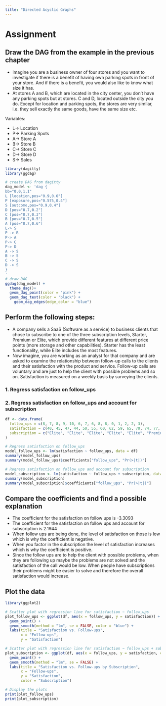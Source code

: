 ```yaml
---
title: "Directed Acyclic Graphs"
---
```


# Assignment  
## Draw the DAG from the example in the previous chapter 
*  Imagine you are a business owner of four stores and you want to investigate if there is a benefit of having own parking spots in front of your store. And if there is a benefit, you would also like to know what size it has.
*  At stores A and B, which are located in the city center, you don’t have any parking spots but at stores. C and D, located outside the city you do. Except for location and parking spots, the stores are very similar, i.e. they sell exactly the same goods, have the same size etc. 

Variables: 

*  L-> Location  
*  P-> Parking Spots  
*  A-> Store A
*  B-> Store B
*  C-> Store C
*  D-> Store D
*  S-> Sales

```r

library(dagitty)
library(ggdag)

# create DAG from dagitty
dag_model <- 'dag {
bb="0,0,1,1"
L [location,pos="0.9,0.6"]
P [exposure,pos="0.575,0.4"]
S [outcome,pos="0.9,0.4"]
D [pos="0.7,0.2"]
C [pos="0.7,0.3"]
B [pos="0.7,0.5"]
A [pos="0.7,0.6"]
L-> S
P -> B
P-> A
P-> C
P-> D
A -> S
B -> S
C -> S
D -> S
}
'
# draw DAG
ggdag(dag_model) +
  theme_dag()+
  geom_dag_point(color = "pink") +
  geom_dag_text(color = "black") +
    geom_dag_edges(edge_color = "blue")
```

## Perform the following steps:  
*  A company sells a SaaS (Software as a service) to business clients that chose to subscribe to one of the three subscription levels, Starter, Premium or Elite, which provide different features at different price points (more storage and other capabilities). Starter has the least functionality, while Elite includes the most features.  
*  Now imagine, you are working as an analyst for that company and are asked to examine the relationship between follow-up calls to the clients and their satisfaction with the product and service. Follow-up calls are voluntary and are just to help the client with possible problems and so on. Satisfaction is measured on a weekly basis by surveying the clients.

### 1. Regress satisfaction on follow_ups  
### 2. Regress satisfaction on follow_ups and account for subscription  

```r
df <- data.frame(
  follow_ups = c(8, 7, 8, 9, 10, 6, 7, 6, 8, 8, 0, 1, 2, 2, 3),
  satisfaction = c(40, 45, 47, 44, 50, 55, 60, 62, 59, 65, 70, 74, 77, 74, 80),
  subscription = c("Elite", "Elite", "Elite", "Elite", "Elite", "Premium+", "Premium+", "Premium+", "Premium+", "Premium+", "Premium", "Premium", "Premium", "Premium", "Premium")
)

# Regress satisfaction on follow_ups
model_follow_ups <- lm(satisfaction ~ follow_ups, data = df)
summary(model_follow_ups)
summary(model_follow_ups)$coefficients["follow_ups", "Pr(>|t|)"]

# Regress satisfaction on follow_ups and account for subscription
model_subscription <- lm(satisfaction ~ follow_ups + subscription, data = df)
summary(model_subscription)
summary(model_subscription)$coefficients["follow_ups", "Pr(>|t|)"]
```
## Compare the coefficients and find a possible explanation

*  The coefficient for the satisfaction on follow ups is -3.3093
*  The coefficient for the satisfaction on follow ups and account for subscription is 2.1944  
*  When follow ups are being done, the level of satisfaction on those is low which is why the coefficient is negative. 
*  When you factor in the subscription the level of satisfaction increases which is why the coefficient is positive.
*  Since the follow ups are to help the client with possible problems, when they are following up maybe the problems are not solved and the satisfaction of the call would be low. When people have subscriptions their problems might be easier to solve and therefore the overall satisfaction would increase.

## Plot the data
```r

library(ggplot2)

# Scatter plot with regression line for satisfaction ~ follow_ups
plot_follow_ups <- ggplot(df, aes(x = follow_ups, y = satisfaction)) +
  geom_point() +
  geom_smooth(method = "lm", se = FALSE, color = "blue") +
  labs(title = "Satisfaction vs. Follow-ups",
       x = "Follow-ups",
       y = "Satisfaction")

# Scatter plot with regression line for satisfaction ~ follow_ups + subscription
plot_subscription <- ggplot(df, aes(x = follow_ups, y = satisfaction, color = subscription)) +
  geom_point() +
  geom_smooth(method = "lm", se = FALSE) +
  labs(title = "Satisfaction vs. Follow-ups by Subscription",
       x = "Follow-ups",
       y = "Satisfaction",
       color = "Subscription")

# Display the plots
print(plot_follow_ups)
print(plot_subscription)
```
